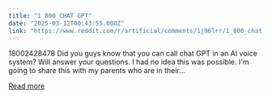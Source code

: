 ```yaml
---
title: "1 800 CHAT GPT"
date: "2025-03-12T00:43:55.000Z"
link: "https://www.reddit.com/r/artificial/comments/1j96lrr/1_800_chat_gpt/"
---
```


18002428478
 Did you guys know that you can call chat GPT in an AI voice system? Will answer your questions. I had no idea this was possible. 
 I'm going to share this with my parents who are in their...

[Read more](https://www.reddit.com/r/artificial/comments/1j96lrr/1_800_chat_gpt/)
